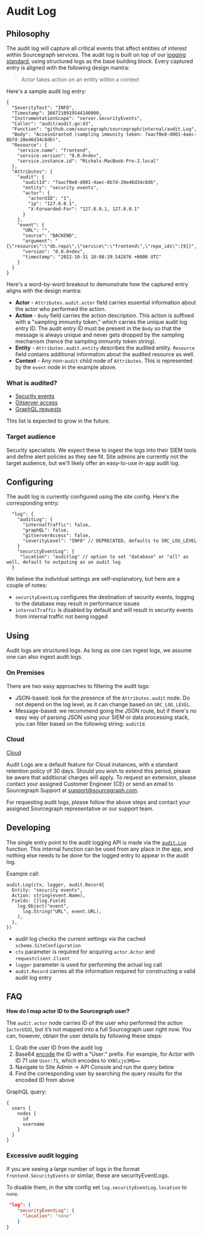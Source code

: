 # Audit Log

## Philosophy

The audit log will capture all critical events that affect entities of interest within Sourcegraph services. The audit log is built on top of our [logging standard](https://docs-legacy.sourcegraph.com/dev/how-to/add_logging), using structured logs as the base building block. Every captured entry is aligned with the following design mantra:

> Actor takes action on an entity within a context

Here's a sample audit log entry:

```
{
  "SeverityText": "INFO",
  "Timestamp": 1667210919544146000,
  "InstrumentationScope": "server.SecurityEvents",
  "Caller": "audit/audit.go:43",
  "Function": "github.com/sourcegraph/sourcegraph/internal/audit.Log",
  "Body": "AccessGranted (sampling immunity token: 7aacf0e8-d001-4aec-8b7d-20e46d34c8db)",
  "Resource": {
    "service.name": "frontend",
    "service.version": "0.0.0+dev",
    "service.instance.id": "Michals-MacBook-Pro-2.local"
  },
  "Attributes": {
    "audit": {
      "auditId": "7aacf0e8-d001-4aec-8b7d-20e46d34c8db",
      "entity": "security events",
      "actor": {
        "actorUID": "1",
        "ip": "127.0.0.1",
        "X-Forwarded-For": "127.0.0.1, 127.0.0.1"
      }
    },
    "event": {
      "URL": "",
      "source": "BACKEND",
      "argument": "{\"resource\":\"db.repo\",\"service\":\"frontend\",\"repo_ids\":[9]}",
      "version": "0.0.0+dev",
      "timestamp": "2022-10-31 10:08:39.542876 +0000 UTC"
    }
  }
}
```

Here's a word-by-word breakout to demonstrate how the captured entry aligns with the design mantra:

- **Actor** - `Attributes.audit.actor` field carries essential information about the actor who performed the action.
- **Action** - `Body` field carries the action description. This action is suffixed with a "sampling immunity token," which carries the unique audit log entry ID. The audit entry ID must be present in the `Body` so that the message is always unique and never gets dropped by the sampling mechanism (hence the sampling immunity token string).
- **Entity** - `Attributes.audit.entity` describes the audited entity. `Resource` field contains additional information about the audited resource as well.
- **Context** - Any non-`audit` child node of `Attributes`. This is represented by the `event` node in the example above.

### What is audited?

- [Security events](./security_event_logs)
- [Gitserver access](https://sourcegraph.com/github.com/sourcegraph/sourcegraph/-/blob/cmd/gitserver/internal/accesslog/accesslog.go?L100-104)
- [GraphQL requests](https://sourcegraph.com/github.com/sourcegraph/sourcegraph/-/blob/cmd/frontend/internal/httpapi/graphql.go?L226-244)

This list is expected to grow in the future.

### Target audience

Security specialists. We expect these to ingest the logs into their SIEM tools and define alert policies as they see fit. Site admins are currently not the target audience, but we'll likely offer an easy-to-use in-app audit log.

## Configuring

The audit log is currently configured using the site config. Here's the corresponding entry:

```
  "log": {
    "auditLog": {
      "internalTraffic": false,
      "graphQL": false,
      "gitserverAccess": false,
      "severityLevel": "INFO" // DEPRECATED, defaults to SRC_LOG_LEVEL
    }
    "securityEventLog": {
     "location": "auditlog" // option to set "database" or "all" as well, default to outputing as an audit log
  }
```

We believe the individual settings are self-explanatory, but here are a couple of notes:

- `securityEventLog` configures the destination of security events, logging to the database may result in performance issues
- `internalTraffic` is disabled by default and will result in security events from internal traffic not being logged

## Using

Audit logs are structured logs. As long as one can ingest logs, we assume one can also ingest audit logs.

### On Premises

There are two easy approaches to filtering the audit logs:

- JSON-based: look for the presence of the `Attributes.audit` node. Do not depend on the log level, as it can change based on `SRC_LOG_LEVEL`.
- Message-based: we recommend going the JSON route, but if there's no easy way of parsing JSON using your SIEM or data processing stack, you can filter based on the following string: `auditId`.

### Cloud
[Cloud](/cloud/#audit-logs)


Audit Logs are a default feature for Cloud instances, with a standard retention policy of 30 days. Should you wish to
extend this period, please be aware that additional charges will apply. To request an extension, please contact
your assigned Customer Engineer (CE) or send an email to Sourcegraph Support at support@sourcegraph.com.

For requesting audit logs, please follow the above steps and contact your assigned Sourcegraph representative or our support team.


## Developing

The single entry point to the audit logging API is made via the [`audit.Log`](https://sourcegraph.com/github.com/sourcegraph/sourcegraph/-/blob/internal/audit/audit.go?L19) function. This internal function can be used from any place in the app, and nothing else needs to be done for the logged entry to appear in the audit log.

Example call:
```
audit.Log(ctx, logger, audit.Record{
  Entity: "security events",
  Action: string(event.Name),
  Fields: []log.Field{
    log.Object("event",
      log.String("URL", event.URL),
    ),
  },
})
```
- audit log checks the current settings via the cached `schema.SiteConfiguration`
- `ctx` parameter is required for acquiring `actor.Actor` and `requestclient.Client`
- `logger` parameter is used for performing the actual log call
- `audit.Record` carries all the information required for constructing a valid audit log entry

## FAQ

**How do I map actor ID to the Sourcegraph user?**

The `audit.actor` node carries ID of the user who performed the action (`actorUID`), but it’s not mapped into a full Sourcegraph user right now. You can, however, obtain the user details by following these steps:

1. Grab the user ID from the audit log
1. Base64 [encode](https://www.base64encode.org) the ID with a "User:" prefix. For example, for Actor with ID 71 use `User:71`, which encodes to `VXNlcjo3MQ==`
1. Navigate to Site Admin -> API Console and run the query below
1. Find the corresponding user by searching the query results for the encoded ID from above

GraphQL query:
```
{
  users {
    nodes {
      id
      username
    }
  }
}
```

### Excessive audit logging

If you are seeing a large number of logs in the format `frontend.SecurityEvents` or similar, these are securityEventLogs.

To disable them, in the site config set `log.securityEventLog.location` to `none`.

```json
 "log": {
    "securityEventLog": {
      "location": "none"
    }
}
```
